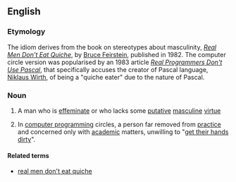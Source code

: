 ==English==

===Etymology===
The idiom derives from the book on stereotypes about masculinity, ''[[w:Real Men Don't Eat Quiche|Real Men Don't Eat Quiche]]'', by [[w:Bruce Feirstein|Bruce Feirstein]], published in 1982. The computer circle version was popularised by an 1983 article ''[[w:Real Programmers Don't Use Pascal|Real Programmers Don't Use Pascal]]'', that specifically accuses the creator of Pascal language, [[w:Niklaus Wirth|Niklaus Wirth]], of being a "quiche eater" due to the nature of Pascal.

===Noun===
{{en-noun|sg=[[quiche]]-[[eater]]}}

# {{idiom}} A man who is [[effeminate]] or who lacks some [[putative]] [[masculine]] [[virtue]] 
# {{computers|idiom|humorous}} In [[computer programming]] circles, a person far removed from [[practice]] and concerned only with [[academic]] matters, unwilling to "[[get their hands dirty|get their hands dirty]]".

====Related terms====
*[[real men don't eat quiche]]